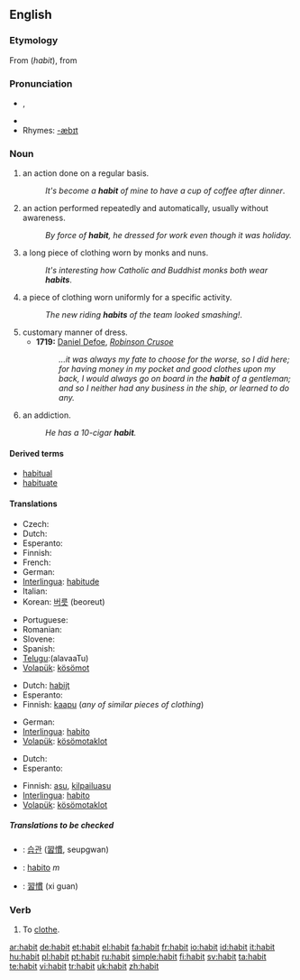 {{wikipedia|dab=habit}}
==English==

===Etymology===
From {{OF.}} (''habit''), from {{L.}} {{term|habitus||condition, bearing}}

===Pronunciation===
*{{IPA|/ˈhæbɪt/}}, {{SAMPA|/"h{bIt/}}
*{{audio|en-us-habit.ogg|Audio (US)}}
*Rhymes: [[Rhymes:English:-æbɪt|-æbɪt]]

===Noun===
{{en-noun}}

# an action done on a regular basis.
#:''It's become a '''habit''' of mine to have a cup of coffee after dinner''.
# an action performed repeatedly and automatically, usually without awareness.
#:''By force of '''habit''', he dressed for work even though it was holiday.''
# a long piece of clothing worn by monks and nuns.
#:''It's interesting how Catholic and Buddhist monks both wear '''habits'''''.
# a piece of clothing worn uniformly for a specific activity.
#:''The new riding '''habits''' of the team looked smashing!''.
# customary manner of dress.
#* '''1719:''' [[w:Daniel Defoe|Daniel Defoe]], ''[[w:Robinson Crusoe|Robinson Crusoe]]''
#*: ''...it was always my fate to choose for the worse, so I did here; for having money in my pocket and good clothes upon my back, I would always go on board in the '''habit''' of a gentleman; and so I neither had any business in the ship, or learned to do any.''
# an addiction.
#:''He has a 10-cigar '''habit'''.''

====Derived terms====
*[[habitual]] 
*[[habituate]]

====Translations====
{{trans-top|an action done on a regular basis}}
* Czech: {{t-|cs|návyk|m}}
* Dutch: {{t+|nl|gewoonte|f}}
* Esperanto: {{t-|eo|kutimo|xs=Esperanto}}
* Finnish: {{t+|fi|tapa}}
* French: {{t+|fr|habitude|f}}
* German: {{t-|de|Gewohnheit|f}}
* [[Interlingua]]: [[habitude]]
* Italian: {{t+|it|abitudine|f}}
* Korean: [[버릇]] (beoreut)
{{trans-mid}}
* Portuguese: {{t+|pt|hábito|m}}
* Romanian: {{t-|ro|obicei|m}}
* Slovene: {{t+|sl|navada|f}}
* Spanish: {{t+|es|costumbre|m}}
* [[Telugu]]:{{t|te|అలవాటు|sc=Telu}}(alavaaTu)
* [[Volapük]]: [[kösömot]]
{{trans-bottom}}

{{trans-top|a long piece of clothing worn by monks and nuns}}
* Dutch: [[habijt]] {{n}}
* Esperanto: {{t-|eo|vesto|xs=Esperanto}}
* Finnish: [[kaapu]] (''any of similar pieces of clothing'')
{{trans-mid}}
* German: {{t+|de|Kutte}}
* [[Interlingua]]: [[habito]]
* [[Volapük]]: [[kösömotaklot]]
{{trans-bottom}}

{{trans-top|a piece of clothing worn uniformly for a specific activity}}
* Dutch: {{t+|nl|uniform}}
* Esperanto: {{t-|eo|vesto|xs=Esperanto}}
{{trans-mid}}
* Finnish: [[asu#Finnish|asu]], [[kilpailuasu]]
* [[Interlingua]]: [[habito]]
* [[Volapük]]: [[kösömotaklot]]
{{trans-bottom}}

=====Translations to be checked=====
{{checktrans-top}}
*{{ttbc|Korean}}: [[습관]] ([[習慣]], seupgwan)
{{trans-mid}}
*{{ttbc|Spanish}}: [[habito]] ''m''
*{{ttbc|Chinese}}: [[習慣]] (xi guan)
{{trans-bottom}}

===Verb===
{{en-verb}}

# To [[clothe]].

[[ar:habit]]
[[de:habit]]
[[et:habit]]
[[el:habit]]
[[fa:habit]]
[[fr:habit]]
[[io:habit]]
[[id:habit]]
[[it:habit]]
[[hu:habit]]
[[pl:habit]]
[[pt:habit]]
[[ru:habit]]
[[simple:habit]]
[[fi:habit]]
[[sv:habit]]
[[ta:habit]]
[[te:habit]]
[[vi:habit]]
[[tr:habit]]
[[uk:habit]]
[[zh:habit]]